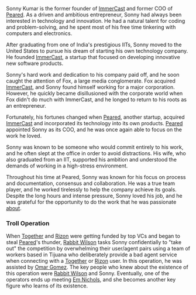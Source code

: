 Sonny Kumar is the former founder of [ImmerCast](immercast) and former COO of [Peared](https://starholder.xyz/index.php/Peared). As a driven and ambitious entrepreneur, Sonny had always been interested in technology and innovation. He had a natural talent for coding and problem-solving, and he spent most of his free time tinkering with computers and electronics.

After graduating from one of India's prestigious IITs, Sonny moved to the United States to pursue his dream of starting his own technology company. He founded [ImmerCast](immercast), a startup that focused on developing innovative new software products.

Sonny's hard work and dedication to his company paid off, and he soon caught the attention of Fox, a large media conglomerate. Fox acquired [ImmerCast](immercast), and Sonny found himself working for a major corporation. However, he quickly became disillusioned with the corporate world when Fox didn't do much with ImmerCast, and he longed to return to his roots as an entrepreneur.

Fortunately, his fortunes changed when [Peared](https://starholder.xyz/index.php/Peared), another startup, acquired [ImmerCast](immercast) and incorporated its technology into its own products. [Peared](https://starholder.xyz/index.php/Peared) appointed Sonny as its COO, and he was once again able to focus on the work he loved.

Sonny was known to be someone who would commit entirely to his work, and he often slept at the office in order to avoid distractions. His wife, who also graduated from an IIT, supported his ambition and understood the demands of working in a high-stress environment.

Throughout his time at Peared, Sonny was known for his focus on process and documentation, consensus and collaboration. He was a true team player, and he worked tirelessly to help the company achieve its goals. Despite the long hours and intense pressure, Sonny loved his job, and he was grateful for the opportunity to do the work that he was passionate [about](https://starholder.xyz/index.php?title=About&action=edit&redlink=1).

### Troll Operation
When [Together](https://starholder.xyz/index.php?title=Together&action=edit&redlink=1) and [Rizon](https://starholder.xyz/index.php/Rizon) were getting funded by top VCs and began to steal [Peared](https://starholder.xyz/index.php/Peared)'s thunder, [Rabbit Wilson](rabbit-wilson) tasks Sonny confidentially to "take out" the competition by overwhelming their user/agent pairs using a team of workers based in Tijuana who deliberately provide a bad agent service when connecting with a [Together](https://starholder.xyz/index.php?title=Together&action=edit&redlink=1) or [Rizon](https://starholder.xyz/index.php/Rizon) user. In this operation, he was assisted by [Omar Gomez](https://starholder.xyz/index.php/Omar_Gomez). The key people who knew about the existence of this operation were [Rabbit Wilson](rabbit-wilson) and Sonny. Eventually, one of the operators ends up meeting [Em Nichols](em-nichols), and she becomes another key figure who learns of its existence.
